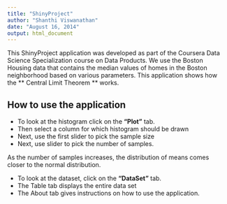 ```yaml
---
title: "ShinyProject"
author: "Shanthi Viswanathan"
date: "August 16, 2014"
output: html_document
---
```


This ShinyProject application was developed as part of the Coursera Data Science Specialization course on Data Products. We use the Boston Housing data that contains the median values of homes in the Boston neighborhood based on various parameters. This application shows how the ** Central Limit Theorem ** works.

## How to use the application

* To look at the histogram click on the <b>"Plot"</b> tab.
* Then select a column for which histogram should be drawn
* Next, use the first slider to pick the sample size
* Next, use slider to pick the number of samples.

As the number of samples increases, the distribution of means comes closer to the normal distribution.

* To look at the dataset, click on the <b>"DataSet"</b> tab.
* The Table tab displays the entire data set
* The About tab gives instructions on how to use the application.
